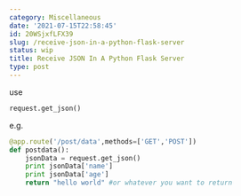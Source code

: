 ```yaml
---
category: Miscellaneous
date: '2021-07-15T22:58:45'
id: 20WSjxfLFX39
slug: /receive-json-in-a-python-flask-server
status: wip
title: Receive JSON In A Python Flask Server
type: post
---
```


use

```python
request.get_json()
```

e.g.

```python
@app.route('/post/data',methods=['GET','POST'])
def postdata():
    jsonData = request.get_json()
    print jsonData['name']
    print jsonData['age']
    return "hello world" #or whatever you want to return
```